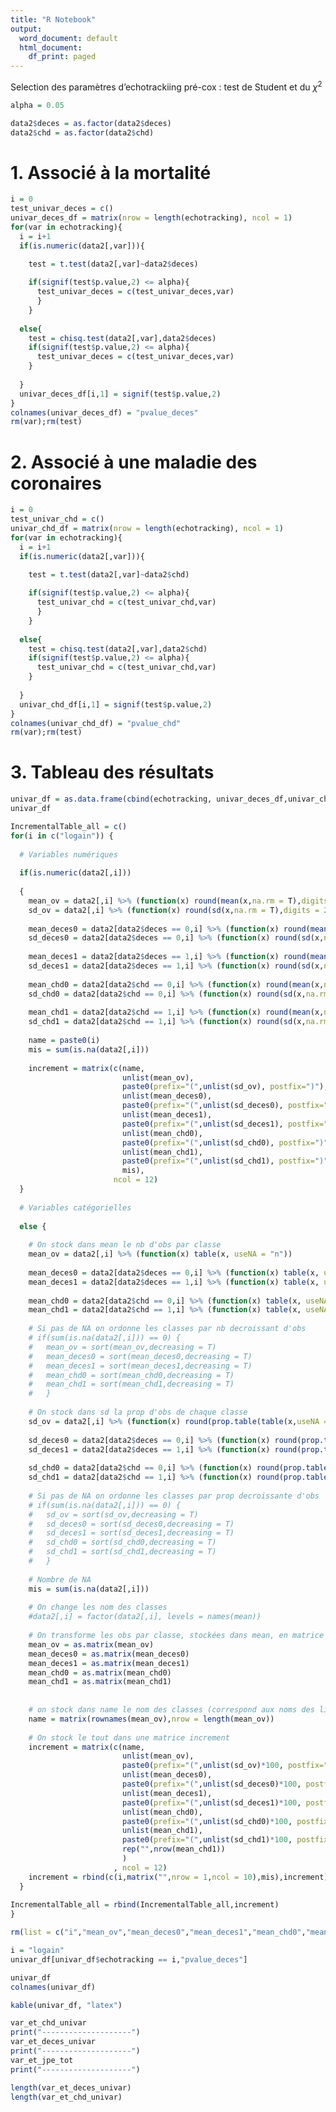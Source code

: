 ```yaml
---
title: "R Notebook"
output:
  word_document: default
  html_document:
    df_print: paged
---
```


Selection des paramètres d'echotrackiing pré-cox : test de Student et du $\chi^2$

```r
alpha = 0.05
```

```r
data2$deces = as.factor(data2$deces)
data2$chd = as.factor(data2$chd)
```

# 1. Associé à la mortalité

```r
i = 0
test_univar_deces = c()
univar_deces_df = matrix(nrow = length(echotracking), ncol = 1)
for(var in echotracking){
  i = i+1
  if(is.numeric(data2[,var])){
    
    test = t.test(data2[,var]~data2$deces)

    if(signif(test$p.value,2) <= alpha){
      test_univar_deces = c(test_univar_deces,var)
      }
    }
  
  else{
    test = chisq.test(data2[,var],data2$deces)
    if(signif(test$p.value,2) <= alpha){
      test_univar_deces = c(test_univar_deces,var)
    }
    
  }
  univar_deces_df[i,1] = signif(test$p.value,2)
}
colnames(univar_deces_df) = "pvalue_deces"
rm(var);rm(test)
```

# 2. Associé à une maladie des coronaires
```r
i = 0
test_univar_chd = c()
univar_chd_df = matrix(nrow = length(echotracking), ncol = 1)
for(var in echotracking){
  i = i+1
  if(is.numeric(data2[,var])){
    
    test = t.test(data2[,var]~data2$chd)

    if(signif(test$p.value,2) <= alpha){
      test_univar_chd = c(test_univar_chd,var)
      }
    }
  
  else{
    test = chisq.test(data2[,var],data2$chd)
    if(signif(test$p.value,2) <= alpha){
      test_univar_chd = c(test_univar_chd,var)
    }
    
  }
  univar_chd_df[i,1] = signif(test$p.value,2)
}
colnames(univar_chd_df) = "pvalue_chd"
rm(var);rm(test)
```


# 3. Tableau des résultats
```r
univar_df = as.data.frame(cbind(echotracking, univar_deces_df,univar_chd_df))
univar_df
```


```r
IncrementalTable_all = c() 
for(i in c("logain")) {
  
  # Variables numériques
  
  if(is.numeric(data2[,i]))
    
  {
    mean_ov = data2[,i] %>% (function(x) round(mean(x,na.rm = T),digits = 2)) 
    sd_ov = data2[,i] %>% (function(x) round(sd(x,na.rm = T),digits = 2))
    
    mean_deces0 = data2[data2$deces == 0,i] %>% (function(x) round(mean(x,na.rm = T),digits = 2)) 
    sd_deces0 = data2[data2$deces == 0,i] %>% (function(x) round(sd(x,na.rm = T),digits = 2))
    
    mean_deces1 = data2[data2$deces == 1,i] %>% (function(x) round(mean(x,na.rm = T),digits = 2)) 
    sd_deces1 = data2[data2$deces == 1,i] %>% (function(x) round(sd(x,na.rm = T),digits = 2))
    
    mean_chd0 = data2[data2$chd == 0,i] %>% (function(x) round(mean(x,na.rm = T),digits = 2)) 
    sd_chd0 = data2[data2$chd == 0,i] %>% (function(x) round(sd(x,na.rm = T),digits = 2))
    
    mean_chd1 = data2[data2$chd == 1,i] %>% (function(x) round(mean(x,na.rm = T),digits = 2)) 
    sd_chd1 = data2[data2$chd == 1,i] %>% (function(x) round(sd(x,na.rm = T),digits = 2))
    
    name = paste0(i) 
    mis = sum(is.na(data2[,i]))
    
    increment = matrix(c(name,
                         unlist(mean_ov),
                         paste0(prefix="(",unlist(sd_ov), postfix=")"),
                         unlist(mean_deces0),
                         paste0(prefix="(",unlist(sd_deces0), postfix=")"),
                         unlist(mean_deces1), 
                         paste0(prefix="(",unlist(sd_deces1), postfix=")"),
                         unlist(mean_chd0),
                         paste0(prefix="(",unlist(sd_chd0), postfix=")"),
                         unlist(mean_chd1), 
                         paste0(prefix="(",unlist(sd_chd1), postfix=")"),
                         mis), 
                       ncol = 12)
  } 
  
  # Variables catégorielles
  
  else {
    
    # On stock dans mean le nb d'obs par classe
    mean_ov = data2[,i] %>% (function(x) table(x, useNA = "n"))
    
    mean_deces0 = data2[data2$deces == 0,i] %>% (function(x) table(x, useNA = "n"))
    mean_deces1 = data2[data2$deces == 1,i] %>% (function(x) table(x, useNA = "n"))
    
    mean_chd0 = data2[data2$chd == 0,i] %>% (function(x) table(x, useNA = "n"))
    mean_chd1 = data2[data2$chd == 1,i] %>% (function(x) table(x, useNA = "n"))
    
    # Si pas de NA on ordonne les classes par nb decroissant d'obs
    # if(sum(is.na(data2[,i])) == 0) { 
    #   mean_ov = sort(mean_ov,decreasing = T)
    #   mean_deces0 = sort(mean_deces0,decreasing = T)
    #   mean_deces1 = sort(mean_deces1,decreasing = T)
    #   mean_chd0 = sort(mean_chd0,decreasing = T)
    #   mean_chd1 = sort(mean_chd1,decreasing = T)
    #   }
    
    # On stock dans sd la prop d'obs de chaque classe     
    sd_ov = data2[,i] %>% (function(x) round(prop.table(table(x,useNA = "n")),digits=3))
    
    sd_deces0 = data2[data2$deces == 0,i] %>% (function(x) round(prop.table(table(x,useNA = "n")),digits=3))
    sd_deces1 = data2[data2$deces == 1,i] %>% (function(x) round(prop.table(table(x,useNA = "n")),digits=3))
    
    sd_chd0 = data2[data2$chd == 0,i] %>% (function(x) round(prop.table(table(x,useNA = "n")),digits=3))
    sd_chd1 = data2[data2$chd == 1,i] %>% (function(x) round(prop.table(table(x,useNA = "n")),digits=3))
    
    # Si pas de NA on ordonne les classes par prop decroissante d'obs
    # if(sum(is.na(data2[,i])) == 0) { 
    #   sd_ov = sort(sd_ov,decreasing = T)
    #   sd_deces0 = sort(sd_deces0,decreasing = T)
    #   sd_deces1 = sort(sd_deces1,decreasing = T)
    #   sd_chd0 = sort(sd_chd0,decreasing = T)
    #   sd_chd1 = sort(sd_chd1,decreasing = T)
    #   }
    
    # Nombre de NA
    mis = sum(is.na(data2[,i]))
    
    # On change les nom des classes
    #data2[,i] = factor(data2[,i], levels = names(mean)) 
    
    # On transforme les obs par classe, stockées dans mean, en matrice : permet d'avoir les classes en lignes pluôt qu'en colonnes 
    mean_ov = as.matrix(mean_ov)
    mean_deces0 = as.matrix(mean_deces0)
    mean_deces1 = as.matrix(mean_deces1)
    mean_chd0 = as.matrix(mean_chd0)
    mean_chd1 = as.matrix(mean_chd1)
    
    
    # on stock dans name le nom des classes (correspond aux noms des lignes de la matrice mean)
    name = matrix(rownames(mean_ov),nrow = length(mean_ov))
    
    # On stock le tout dans une matrice increment
    increment = matrix(c(name,
                         unlist(mean_ov),
                         paste0(prefix="(",unlist(sd_ov)*100, postfix=")"),
                         unlist(mean_deces0),
                         paste0(prefix="(",unlist(sd_deces0)*100, postfix=")"),
                         unlist(mean_deces1),
                         paste0(prefix="(",unlist(sd_deces1)*100, postfix=")"),
                         unlist(mean_chd0),
                         paste0(prefix="(",unlist(sd_chd0)*100, postfix=")"),
                         unlist(mean_chd1),
                         paste0(prefix="(",unlist(sd_chd1)*100, postfix=")"),
                         rep("",nrow(mean_chd1))
                         )
                       , ncol = 12)
    increment = rbind(c(i,matrix("",nrow = 1,ncol = 10),mis),increment)
  }
  
IncrementalTable_all = rbind(IncrementalTable_all,increment)
}

rm(list = c("i","mean_ov","mean_deces0","mean_deces1","mean_chd0","mean_chd1","sd_ov","sd_deces0","sd_deces1","sd_chd0","sd_chd1"))
```
```r
i = "logain"
univar_df[univar_df$echotracking == i,"pvalue_deces"]
```
```r
univar_df
colnames(univar_df)
```



```r
kable(univar_df, "latex")
```



```r
var_et_chd_univar
print("--------------------")
var_et_deces_univar
print("--------------------")
var_et_jpe_tot
print("--------------------")
```
```r
length(var_et_deces_univar)
length(var_et_chd_univar)
```





